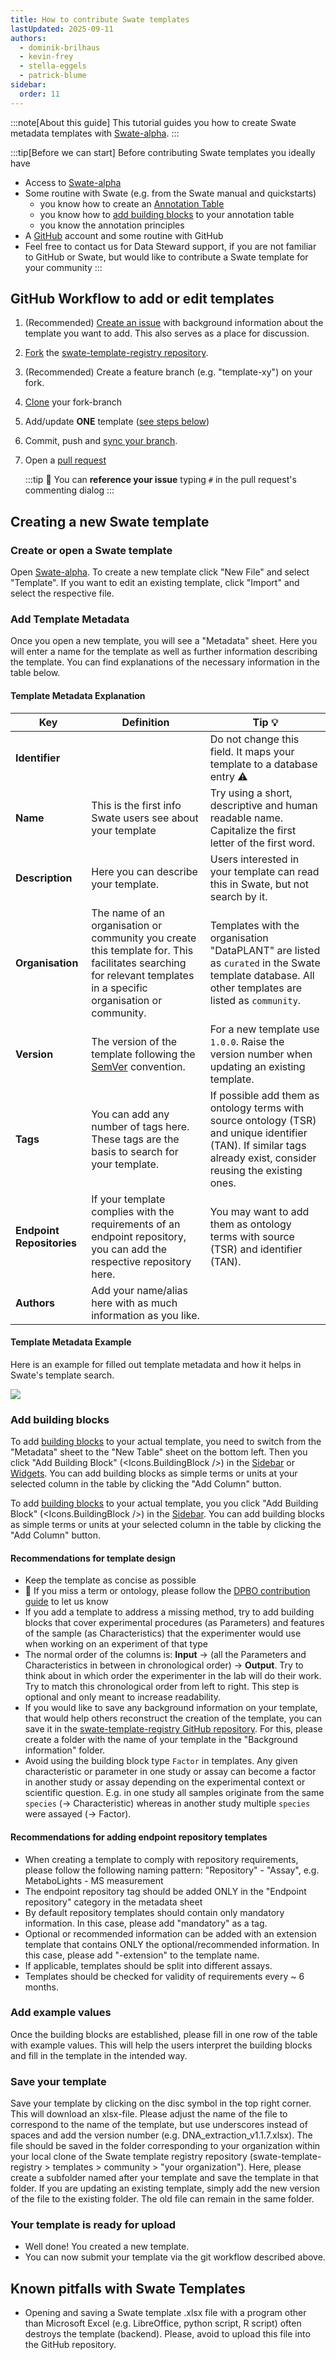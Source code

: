 ```yaml
---
title: How to contribute Swate templates
lastUpdated: 2025-09-11
authors: 
  - dominik-brilhaus
  - kevin-frey
  - stella-eggels
  - patrick-blume
sidebar:
  order: 11
---
```



:::note[About this guide]
This tutorial guides you how to create Swate metadata templates with [Swate-alpha](https://swate-alpha.nfdi4plants.org/).
:::

:::tip[Before we can start]
Before contributing Swate templates you ideally have

- Access to [Swate-alpha](https://swate-alpha.nfdi4plants.org/)
- Some routine with Swate (e.g. from the Swate manual and quickstarts)
  - you know how to create an [Annotation Table](/nfdi4plants.knowledgebase/swate/annotation-table)
  - you know how to [add building blocks](/nfdi4plants.knowledgebase/swate/building-blocks) to your annotation table
  - you know the annotation principles
- A [GitHub](https://github.com) account and some routine with GitHub
- Feel free to contact us for Data Steward support, if you are not familiar to GitHub or Swate, but would like to contribute a Swate template for your community
:::

## GitHub Workflow to add or edit templates

<Steps>

1. (Recommended) [Create an issue](https://github.com/nfdi4plants/swate-template-registry/issues) with background information about the template you want to add. This also serves as a place for discussion.
2. [Fork](https://docs.github.com/en/get-started/quickstart/fork-a-repo) the [swate-template-registry repository](https://github.com/nfdi4plants/swate-template-registry).
3. (Recommended) Create a feature branch (e.g. "template-xy") on your fork.
4. [Clone](https://docs.github.com/en/repositories/creating-and-managing-repositories/cloning-a-repository) your fork-branch
5. Add/update **ONE** template ([see steps below](#creating-a-new-swate-template))
6. Commit, push and [sync your branch](https://docs.github.com/en/pull-requests/collaborating-with-pull-requests/working-with-forks/syncing-a-fork).
7. Open a [pull request](https://docs.github.com/en/pull-requests/collaborating-with-pull-requests/proposing-changes-to-your-work-with-pull-requests/about-pull-requests)

    :::tip
    👀 You can **reference your issue** typing `#` in the pull request's commenting dialog
    :::

</Steps>

## Creating a new Swate template

### Create or open a Swate template

Open [Swate-alpha](https://swate-alpha.nfdi4plants.org/). To create a new template click "New File" and select "Template". If you want to edit an existing template, click "Import" and select the respective file.

### Add Template Metadata

Once you open a new template, you will see a "Metadata" sheet. Here you will enter a name for the template as well as further information describing the template. You can find explanations of the necessary information in the table below.

#### Template Metadata Explanation

Key | Definition | Tip 💡
------- | ------- | -------
**Identifier** |   | Do not change this field. It maps your template to a database entry ⚠️
**Name** |  This is the first info Swate users see about your template  |  Try using a short, descriptive and human readable name. Capitalize the first letter of the first word.
**Description** |  Here you can describe your template. |  Users interested in your template can read this in Swate, but not search by it.
**Organisation** |  The name of an organisation or community you create this template for. This facilitates searching for relevant templates in a specific organisation or community. |  Templates with the organisation "DataPLANT" are listed as `curated` in the Swate template database. All other templates are listed as `community`.
**Version** |  The version of the template following the [SemVer](https://semver.org/) convention.  |  For a new template use `1.0.0`. Raise the version number when updating an existing template.
**Tags** |  You can add any number of tags here. These tags are the basis to search for your template. | If possible add them as ontology terms with source ontology (TSR) and unique identifier (TAN). If similar tags already exist, consider reusing the existing ones.
**Endpoint Repositories** |  If your template complies with the requirements of an endpoint repository, you can add the respective repository here. | You may want to add them as ontology terms with source (TSR) and identifier (TAN).
**Authors** |  Add your name/alias here with as much information as you like.

#### Template Metadata Example

Here is an example for filled out template metadata and how it helps in Swate's template search.

![](@images/swate/swate-alpha-template-metadata.png)

### Add building blocks

<Tabs syncKey="swateHost">
<TabItem label="Browser">

To add [building blocks](/nfdi4plants.knowledgebase/swate/building-blocks) to your actual template, you need to switch from the "Metadata" sheet to the "New Table" sheet on the bottom left. Then you click "Add Building Block" (<Icons.BuildingBlock />) in the <a href={SwateOverview.src} target="_blank">Sidebar</a> or <a href={SwateOverview.src} target="_blank">Widgets</a>. You can add building blocks as simple terms or units at your selected column in the table by clicking the "Add Column" button.

</TabItem>
<TabItem label="Excel">

To add [building blocks](/nfdi4plants.knowledgebase/swate/building-blocks) to your actual template, you you click "Add Building Block" (<Icons.BuildingBlock />) in the <a href={SwateOverview.src} target="_blank">Sidebar</a>.
You can add building blocks as simple terms or units at your selected column in the table by clicking the "Add Column" button.

</TabItem>
</Tabs>



#### Recommendations for template design

- Keep the template as concise as possible
- 👀 If you miss a term or ontology, please follow the [DPBO contribution guide](https://github.com/nfdi4plants/nfdi4plants_ontology) to let us know
- If you add a template to address a missing method, try to add building blocks that cover experimental procedures (as Parameters) and features of the sample (as Characteristics) that the experimenter would use when working on an experiment of that type
- The normal order of the columns is: **Input** -> (all the Parameters and Characteristics in between in chronological order) -> **Output**. Try to think about in which order the experimenter in the lab will do their work. Try to match this chronological order from left to right. This step is optional and only meant to increase readability.
- If you would like to save any background information on your template, that would help others reconstruct the creation of the template, you can save it in the [swate-template-registry GitHub repository](https://github.com/nfdi4plants/swate-template-registry/tree/main/background%20information). For this, please create a folder with the name of your template in the "Background information" folder.
- Avoid using the building block type `Factor` in templates. Any given characteristic or parameter in one study or assay can become a factor in another study or assay depending on the experimental context or scientific question. E.g. in one study all samples originate from the same `species` (-> Characteristic) whereas in another study multiple `species` were assayed (-> Factor).

#### Recommendations for adding endpoint repository templates

- When creating a template to comply with repository requirements, please follow the following naming pattern: "Repository" - "Assay", e.g. MetaboLights - MS measurement
- The endpoint repository tag should be added ONLY in the "Endpoint repository" category in the metadata sheet
- By default repository templates should contain only mandatory information. In this case, please add "mandatory" as a tag.
- Optional or recommended information can be added with an extension template that contains ONLY the optional/recommended information. In this case, please add "-extension" to the template name.
- If applicable, templates should be split into different assays.
- Templates should be checked for validity of requirements every ~ 6 months.

### Add example values

Once the building blocks are established, please fill in one row of the table with example values. This will help the users interpret the building blocks and fill in the template in the intended way.

### Save your template

Save your template by clicking on the disc symbol in the top right corner. This will download an xlsx-file. Please adjust the name of the file to correspond to the name of the template, but use underscores instead of spaces and add the version number (e.g. DNA_extraction_v1.1.7.xlsx).
The file should be saved in the folder corresponding to your organization within your local clone of the Swate template registry repository (swate-template-registry > templates > community > "your organization"). Here, please create a subfolder named after your template and save the template in that folder. If you are updating an existing template, simply add the new version of the file to the existing folder. The old file can remain in the same folder.

### Your template is ready for upload

- Well done! You created a new template.
- You can now submit your template via the git workflow described above.

## Known pitfalls with Swate Templates

- Opening and saving a Swate template .xlsx file with a program other than Microsoft Excel (e.g. LibreOffice, python script, R script) often destroys the template (backend). Please, avoid to upload this file into the GitHub repository.

